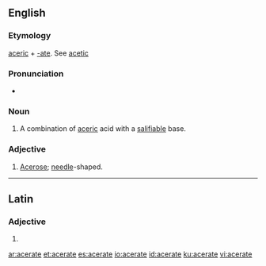 ==English==

===Etymology===
[[aceric]] + [[-ate]].  See [[acetic]]

===Pronunciation===
* {{hyphenation|AAH-suhr-eit|lang=en}}

===Noun===
{{en-noun}}

# {{context|chemistry|lang=en}} A combination of [[aceric]] acid with a [[salifiable]] base.

===Adjective===
{{en-adj}}

# [[acerose|Acerose]]; [[needle]]-shaped.

----

==Latin==

===Adjective===
{{la-adj-form|acerāte}}

# {{inflection of|acerātus||voc|m|s|lang=la}}

[[ar:acerate]]
[[et:acerate]]
[[es:acerate]]
[[io:acerate]]
[[id:acerate]]
[[ku:acerate]]
[[vi:acerate]]